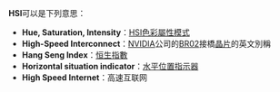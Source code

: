 '''HSI'''可以是下列意思：
*'''Hue, Saturation, Intensity'''：[[HSI色彩屬性模式|HSI色彩屬性模式]]
*'''High-Speed Interconnect'''：[[NVIDIA|NVIDIA]]公司的[[NVIDIA_BR02|BR02]]接橋[[晶片|晶片]]的英文別稱
*'''Hang Seng Index'''：[[恒生指數|恒生指數]]
*'''Horizontal situation indicator'''：[[水平位置指示器|水平位置指示器]]
*'''High Speed Internet'''：高速互联网

{{disambig|Cat=三字拉丁字母缩写消歧义}}
